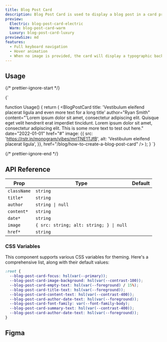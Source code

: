```yaml
---
title: Blog Post Card
description: Blog Post Card is used to display a blog post in a card preview.
preview:
  Electric: blog-post-card-electric
  Warm: blog-post-card-warm
  Luxury: blog-post-card-luxury
previewSize: md
features:
  - Full keyboard navigation
  - Hover animation
  - When no image is provided, the card will display a typographic background with the title.
---
```


## Usage

{/* prettier-ignore-start */}

<CodeBlock lang="ts">{`

function Usage() {
    return (
      <BlogPostCard
        title: 'Vestibulum eleifend placerat ligula and even more text for a long title'
        author="Ryan Smith"
        content="'Lorem ipsum dolor sit amet, consectetur adipiscing elit. Quisque eget velit hendrerit erat imperdiet tincidunt. Lorem ipsum dolor sit amet, consectetur adipiscing elit. This is some more text to test out here."
        date="2022-01-01"
        href="#"
        image: {{
          src: 'https://rstr.in/monogram/vibes/mrlTNE1TJfB',
          alt: 'Vestibulum eleifend placerat ligula',
        }},
        href="/blog/how-to-create-a-blog-post-card"
      />
    );
}
`}
</CodeBlock>

{/* prettier-ignore-end */}

## API Reference

| Prop        | Type                                    | Default |
| ----------- | --------------------------------------- | ------- |
| `className` | `string`                                |         |
| `title*`    | `string`                                |         |
| `author`    | `string \| null`                        |         |
| `content*`  | `string`                                |         |
| `date*`     | `string`                                |         |
| `image`     | `{ src: string; alt: string; } \| null` |         |
| `href*`     | `string`                                |         |

### CSS Variables

This component supports various CSS variables for theming. Here's a comprehensive list, along
with their default values:

```css
:root {
  --blog-post-card-focus: hsl(var(--primary));
  --blog-post-card-image-background: hsl(var(--contrast-100));
  --blog-post-card-empty-text: hsl(var(--foreground) / 15%);
  --blog-post-card-title-text: hsl(var(--foreground));
  --blog-post-card-content-text: hsl(var(--contrast-400));
  --blog-post-card-author-date-text: hsl(var(--foreground));
  --blog-post-card-font-family: var(--font-family-body);
  --blog-post-card-summary-text: hsl(var(--contrast-400));
  --blog-post-card-author-date-text: hsl(var(--foreground));
}
```

## Figma

<Figma url="https://www.figma.com/design/GAKpWYdZ0ZVOSFtNPHliJM/Soul-Vibe?node-id=2777-48222" />
